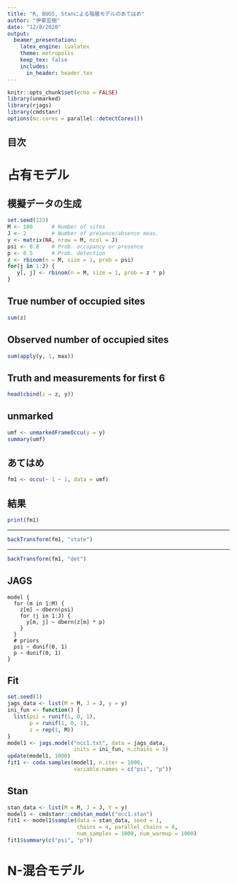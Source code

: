 ```yaml
---
title: "R, BUGS, Stanによる階層モデルのあてはめ"
author: "伊東宏樹"
date: "12/8/2020"
output:
  beamer_presentation:
    latex_engine: lualatex
    theme: metropolis
    keep_tex: false
    includes:
      in_header: header.tex
---
```


```r
knitr::opts_chunk$set(echo = FALSE)
library(unmarked)
library(rjags)
library(cmdstanr)
options(mc.cores = parallel::detectCores())
```


## 目次

\tableofcontents[hideallsubsections]

# 占有モデル

## 模擬データの生成

```r
set.seed(123)
M <- 100      # Number of sites
J <- 2        # Number of presence/absence meas.
y <- matrix(NA, nrow = M, ncol = J)
psi <- 0.8    # Prob. occupancy or presence
p <- 0.5      # Prob. detection
z <- rbinom(n = M, size = 1, prob = psi)
for(j in 1:J) {
   y[, j] <- rbinom(n = M, size = 1, prob = z * p)
}
```


## True number of occupied sites

```r
sum(z)
```

## Observed number of occupied sites

```r
sum(apply(y, 1, max))
```

## Truth and measurements for first 6

```r
head(cbind(z = z, y))
```

## unmarked

```r
umf <- unmarkedFrameOccu(y = y)
summary(umf)
```

##  あてはめ

```r
fm1 <- occu(~ 1 ~ 1, data = umf)
```

## 結果

```r
print(fm1)
```

---

```r
backTransform(fm1, "state")
```

---

```r
backTransform(fm1, "det")
```

## JAGS

```
model {
  for (m in 1:M) {
    z[m] ~ dbern(psi)
    for (j in 1:J) {
      y[m, j] ~ dbern(z[m] * p)
    }
  }
  # priors
  psi ~ dunif(0, 1)
  p ~ dunif(0, 1)
}
```

## Fit

```r
set.seed(1)
jags_data <- list(M = M, J = J, y = y)
ini_fun <- function() {
  list(psi = runif(1, 0, 1),
       p = runif(1, 0, 1),
       z = rep(1, M))
}
model1 <- jags.model("occ1.txt", data = jags_data,
                     inits = ini_fun, n.chains = 3)
update(model1, 1000)
fit1 <- coda.samples(model1, n.iter = 1000,
                     variable.names = c("psi", "p"))
```


## Stan

```r
stan_data <- list(M = M, J = J, Y = y)
model1 <- cmdstanr::cmdstan_model("occ1.stan")
fit1 <- model1$sample(data = stan_data, seed = 1,
                      chains = 4, parallel_chains = 4,
                      num_samples = 1000, num_warmup = 1000)
fit1$summary(c("psi", "p"))
```



# N-混合モデル


